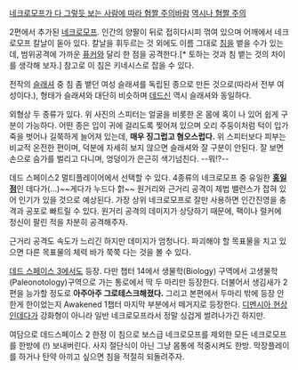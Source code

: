 [http://images.wikia.com/deadspace/images/5/54/Spitter_DS2.jpg 네크로모프가 다 그렇듯 보는 사람에 따라 혐짤 주의바람] [http://images.wikia.com/deadspace/images/3/35/Spitter3_DS2.jpg 역시나 혐짤 주의]

2편에서 추가된 [[네크로모프]]. 인간의 양팔이 뒤로 접히다시피 꺾여 있으며 어깨에서 네크로모프 칼날이 돋아 있다. 칼날을 휘두르는 것 외에도 이름 그대로 [[침]]을 뱉을 수가 있는데, 범위공격에 가까운 [[퓨커]]와 달리 한 점을 공격한다.[* 토하는 것과 침 뱉는 것의 차이를 생각해 보자.] 참고로 이 침은 키네시스로 잡을 수 있다.

전작의 [[슬래셔]] 중 침 좀 뱉던 여성 슬래셔를 독립된 종으로 만든 것으로(따라서 전부 여성이다.), 형태가 슬래셔와 대단히 비슷하며 [[데드신]] 역시 슬래셔와 동일하다. 

외형상 두 종류가 있다. 위 사진의 스피터는 얼굴을 비롯한 온 몸에 혹이 나 있어 쉽게 구분이 가능하다.
어떤 종은 입이 귀에 걸리도록 찢어져 있으며 오리 주둥이처럼 턱이 입가죽을 벗어나 길쭉하게 늘어져 있는데, '''매우 징그럽고 혐오스럽다.''' 위 스피터보다 피부는 비교적 온전한 편이며, 덕분에 자세히 보지 않으면 슬래셔와 잘 구분이 안된다. 잘 보면 손으로 슴가를 벌리고 다니며, 엉덩이가 은근히 색기넘친다. --뭐!?--

데드 스페이스2 멀티플레이어에서 선택할 수 있다. 4종류의 네크로모프 중 유일한 '''[[홍일점]]'''인 데다가(…)~~게다가 누드다 핡~~ 원거리와 근거리 공격이 제법 밸런스가 잡혀 있어 인기가 있을 것으로 예상된다. 가장 상위 네크로모프로 잘만 사용하면 인간진영을 충격과 공포로 빠트릴 수 있다. 원거리 공격의 데미지가 상당하기 때문에, 팩이나 럴커에 정신이 팔린 적을 차분히 공격해주자.

근거리 공격도 속도가 느리긴 하지만 데미지가 엄청나다. 파괴해야 할 목표물을 치고 있으면 다른 목표물의 체력 바가 쭉쭉 다는 것을 볼 수 있다.

[[데드 스페이스 3]]에서도 등장. 다만 챕터 14에서 생물학(Biology) 구역에서 고생물학(Paleonotology)구역으로 가는 통로에서 딱 두 마리만 등장한다. 더불어서 생김새가 2편을 능가할 정도로 '''아주아주 그로테스크해졌다.''' 그리고 본편에서 두마리 밖에 등장 안한게 한이었는지 Awakened 1챕터 마지막 부분에서 떼거지로 등장한다. [[디멘시아 현상]]인데다가 강화형이 아니라 일반 네크로모프라서 정말 싱겁게 썰려나가긴 하지만.

여담으로 데드스페이스 2 한정 이 침으로 보스급 네크로모프를 제외한 모든 네크로모프를 한방에 (!) 보내버린다. 사지 절단식이 아닌 그냥 몸통에 적중시켜도 한방. 막장플레이를 하거나 탄약 아끼고 싶으면 침을 적절히 되돌려주자.
